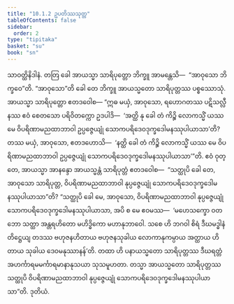 ```yaml
---
title: "10.1.2 ဥပတိဿသုတ္တ"
tableOfContents: false
sidebar:
  order: 2
type: "tipitaka"
basket: "su"
book: "sn"
---
```



<DynamicBreadcrumb />

<Division number="236" book="sn" e="ch" v="18" p="314">

<Paragraph number="1255" book="sn">
သာဝတ္ထိနိဒါနံ. တတြ ခေါ အာယသ္မာ သာရိပုတ္တော ဘိက္ခူ အာမန္တေသိ—  “အာဝုသော ဘိက္ခဝေ”တိ. “အာဝုသော”တိ ခေါ တေ ဘိက္ခူ အာယသ္မတော သာရိပုတ္တဿ ပစ္စဿောသုံ. အာယသ္မာ သာရိပုတ္တော ဧတဒဝေါစ—
</Paragraph>

<Paragraph number="1256" book="sn">
“ဣဓ မယှံ, အာဝုသော, ရဟောဂတဿ ပဋိသလ္လီနဿ ဧဝံ စေတသော ပရိဝိတက္ကော ဥဒပါဒိ—  ‘အတ္ထိ နု ခေါ တံ ကိဉ္စိ လောကသ္မိံ ယဿ မေ ဝိပရိဏာမညထာဘာဝါ ဥပ္ပဇ္ဇေယျုံ သောကပရိဒေဝဒုက္ခဒေါမနဿုပါယာသာ’တိ? တဿ မယှံ, အာဝုသော, ဧတဒဟောသိ—  ‘နတ္ထိ ခေါ တံ ကိဉ္စိ လောကသ္မိံ ယဿ မေ ဝိပရိဏာမညထာဘာဝါ ဥပ္ပဇ္ဇေယျုံ သောကပရိဒေဝဒုက္ခဒေါမနဿုပါယာသာ’”တိ.
</Paragraph>

<Paragraph number="1257" book="sn">
ဧဝံ ဝုတ္တေ, အာယသ္မာ အာနန္ဒော အာယသ္မန္တံ သာရိပုတ္တံ ဧတဒဝေါစ—  “သတ္ထုပိ ခေါ တေ, အာဝုသော သာရိပုတ္တ, ဝိပရိဏာမညထာဘာဝါ နုပ္ပဇ္ဇေယျုံ သောကပရိဒေဝဒုက္ခဒေါမနဿုပါယာသာ”တိ? “သတ္ထုပိ ခေါ မေ, အာဝုသော, ဝိပရိဏာမညထာဘာဝါ နုပ္ပဇ္ဇေယျုံ သောကပရိဒေဝဒုက္ခဒေါမနဿုပါယာသာ, အပိ စ မေ ဧဝမဿ—  ‘မဟေသက္ခော ဝတ ဘော သတ္ထာ အန္တရဟိတော မဟိဒ္ဓိကော မဟာနုဘာဝေါ. သစေ ဟိ ဘဂဝါ စိရံ ဒီဃမဒ္ဓါနံ တိဋ္ဌေယျ တဒဿ ဗဟုဇနဟိတာယ ဗဟုဇနသုခါယ လောကာနုကမ္ပာယ အတ္ထာယ ဟိတာယ သုခါယ ဒေဝမနုဿာနန်’တိ. တထာ ဟိ ပနာယသ္မတော သာရိပုတ္တဿ ဒီဃရတ္တံ အဟင်္ကာရမမင်္ကာရမာနာနုသယာ သုသမူဟတာ. တသ္မာ အာယသ္မတော သာရိပုတ္တဿ သတ္ထုပိ ဝိပရိဏာမညထာဘာဝါ နုပ္ပဇ္ဇေယျုံ သောကပရိဒေဝဒုက္ခဒေါမနဿုပါယာသာ”တိ.

</Paragraph>
</Division>

<Paragraph number="1258" type="center" book="sn">
ဒုတိယံ.
</Paragraph>